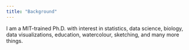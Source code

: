 ```yaml
---
title: "Background"
---
```


I am a MIT-trained Ph.D. with interest in statistics, data science, biology, data visualizations, education, watercolour, sketching, and many more things.

